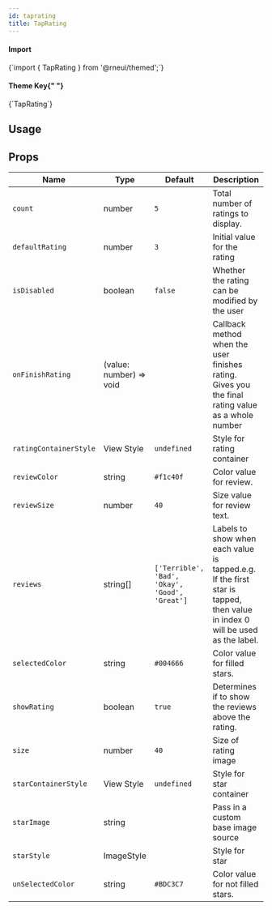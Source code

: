 ```yaml
---
id: taprating
title: TapRating
---
```



<IconsStyle />

<div class="row inline-flex-center">
  <div class="col col--3">
    <h4>Import</h4>
  </div>
  <div class="col col--9">
    <CodeBlock>{`import { TapRating } from '@rneui/themed';`}</CodeBlock>
  </div>
  <div class="col col--3">
    <h4>
      Theme Key{" "}
      <a href="../customizing#using-themeprovider">
        <BiInfoCircle />
      </a>
    </h4>
  </div>
  <div class="col col--9">
    <CodeBlock>{`TapRating`}</CodeBlock>
  </div>
</div>

## Usage

## Props

<div class='table-responsive'>

| Name                   | Type                    | Default                                        | Description                                                                                                                 |
| ---------------------- | ----------------------- | ---------------------------------------------- | --------------------------------------------------------------------------------------------------------------------------- |
| `count`                | number                  | `5`                                            | Total number of ratings to display.                                                                                         |
| `defaultRating`        | number                  | `3`                                            | Initial value for the rating                                                                                                |
| `isDisabled`           | boolean                 | `false`                                        | Whether the rating can be modified by the user                                                                              |
| `onFinishRating`       | (value: number) => void |                                                | Callback method when the user finishes rating. Gives you the final rating value as a whole number                           |
| `ratingContainerStyle` | View Style              | `undefined`                                    | Style for rating container                                                                                                  |
| `reviewColor`          | string                  | `#f1c40f`                                      | Color value for review.                                                                                                     |
| `reviewSize`           | number                  | `40`                                           | Size value for review text.                                                                                                 |
| `reviews`              | string[]                | `['Terrible', 'Bad', 'Okay', 'Good', 'Great']` | Labels to show when each value is tapped.e.g. If the first star is tapped, then value in index 0 will be used as the label. |
| `selectedColor`        | string                  | `#004666`                                      | Color value for filled stars.                                                                                               |
| `showRating`           | boolean                 | `true`                                         | Determines if to show the reviews above the rating.                                                                         |
| `size`                 | number                  | `40`                                           | Size of rating image                                                                                                        |
| `starContainerStyle`   | View Style              | `undefined`                                    | Style for star container                                                                                                    |
| `starImage`            | string                  |                                                | Pass in a custom base image source                                                                                          |
| `starStyle`            | ImageStyle              |                                                | Style for star                                                                                                              |
| `unSelectedColor`      | string                  | `#BDC3C7`                                      | Color value for not filled stars.                                                                                           |

</div>
